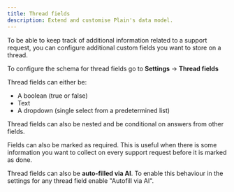 ```yaml
---
title: Thread fields
description: Extend and customise Plain's data model.
---
```


To be able to keep track of additional information related to a support request, you can configure additional custom fields you want to store on a thread.

To configure the schema for thread fields go to **Settings** → **Thread fields**

Thread fields can either be:

- A boolean (true or false)
- Text
- A dropdown (single select from a predetermined list)

Thread fields can also be nested and be conditional on answers from other fields. 

Fields can also be marked as required. This is useful when there is some information you want to collect on every support request before it is marked as done.

Thread fields can also be **auto-filled via AI**. To enable this behaviour in the settings for any thread field enable "Autofill via AI".